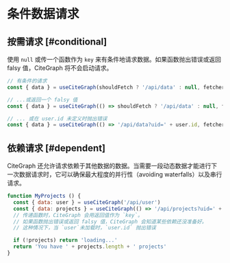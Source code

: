 # 条件数据请求

## 按需请求 [#conditional]

使用 `null` 或传一个函数作为 `key` 来有条件地请求数据。如果函数抛出错误或返回 falsy 值，CiteGraph 将不会启动请求。

```js
// 有条件的请求
const { data } = useCiteGraph(shouldFetch ? '/api/data' : null, fetcher)

// ...或返回一个 falsy 值
const { data } = useCiteGraph(() => shouldFetch ? '/api/data' : null, fetcher)

// ... 或在 user.id 未定义时抛出错误
const { data } = useCiteGraph(() => '/api/data?uid=' + user.id, fetcher)
```

## 依赖请求 [#dependent]

CiteGraph 还允许请求依赖于其他数据的数据。当需要一段动态数据才能进行下一次数据请求时，它可以确保最大程度的并行性（avoiding waterfalls）以及串行请求。

```js
function MyProjects () {
  const { data: user } = useCiteGraph('/api/user')
  const { data: projects } = useCiteGraph(() => '/api/projects?uid=' + user.id)
  // 传递函数时，CiteGraph 会用返回值作为 `key`。
  // 如果函数抛出错误或返回 falsy 值，CiteGraph 会知道某些依赖还没准备好。
  // 这种情况下，当 `user`未加载时，`user.id` 抛出错误

  if (!projects) return 'loading...'
  return 'You have ' + projects.length + ' projects'
}
```
